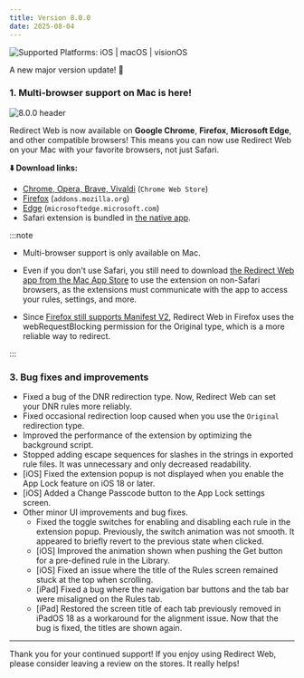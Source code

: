 ```yaml
---
title: Version 8.0.0
date: 2025-08-04
---
```


![Supported Platforms: iOS | macOS | visionOS](https://img.shields.io/badge/Platforms-iOS%20|%20macOS%20|%20visionOS-white)

A new major version update! 🚀

### 1. Multi-browser support on Mac is here!

![8.0.0 header](/img/release-notes/multi-browser-support.png)

Redirect Web is now available on **Google Chrome**, **Firefox**, **Microsoft Edge**, and other compatible browsers! This means you can now use Redirect Web on your Mac with your favorite browsers, not just Safari.

**⬇️ Download links:**


- [Chrome, Opera, Brave, Vivaldi](https://chromewebstore.google.com/detail/ffglckbhfbfmdkefdmjbhpnffkcmlhdh) (`Chrome Web Store`)
- [Firefox](https://addons.mozilla.org/firefox/addon/redirect-web/) (`addons.mozilla.org`)
- [Edge](https://microsoftedge.microsoft.com/addons/detail/hmfkakfdccgdpgemaicfgngnmflefpga) (`microsoftedge.microsoft.com`)
- Safari extension is bundled in [the native app](https://apps.apple.com/app/id1571283503).

:::note

- Multi-browser support is only available on Mac.
- Even if you don't use Safari, you still need to download [the Redirect Web app from the Mac App Store](https://apps.apple.com/app/id1571283503) to use the extension on non-Safari browsers, as the extensions must communicate with the app to access your rules, settings, and more.

- Since [Firefox still supports Manifest V2](https://blog.mozilla.org/addons/2024/03/13/manifest-v3-manifest-v2-march-2024-update/), Redirect Web in Firefox uses the webRequestBlocking permission for the Original type, which is a more reliable way to redirect.

:::

### 3. Bug fixes and improvements

- Fixed a bug of the DNR redirection type. Now, Redirect Web can set your DNR rules more reliably.
- Fixed occasional redirection loop caused when you use the `Original` redirection type.
- Improved the performance of the extension by optimizing the background script.
- Stopped adding escape sequences for slashes in the strings in exported rule files. It was unnecessary and only decreased readability.
- [iOS] Fixed the extension popup is not displayed when you enable the App Lock feature on iOS 18 or later.
- [iOS] Added a Change Passcode button to the App Lock settings screen.
- Other minor UI improvements and bug fixes.
    - Fixed the toggle switches for enabling and disabling each rule in the extension popup. Previously, the switch animation was not smooth. It appeared to briefly revert to the previous state when clicked.
    - [iOS] Improved the animation shown when pushing the Get button for a pre-defined rule in the Library.
    - [iOS] Fixed an issue where the title of the Rules screen remained stuck at the top when scrolling.
    - [iPad] Fixed a bug where the navigation bar buttons and the tab bar were misaligned on the Rules tab.
    - [iPad] Restored the screen title of each tab previously removed in iPadOS 18 as a workaround for the alignment issue. Now that the bug is fixed, the titles are shown again.

---

Thank you for your continued support! If you enjoy using Redirect Web, please consider leaving a review on the stores. It really helps!
